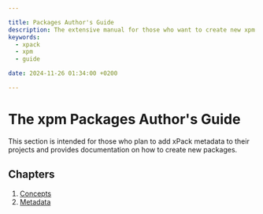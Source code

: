 ```yaml
---

title: Packages Author's Guide
description: The extensive manual for those who want to create new xpm packages.
keywords:
  - xpack
  - xpm
  - guide

date: 2024-11-26 01:34:00 +0200

---
```


# The xpm Packages Author's Guide

This section is intended for those who plan to add xPack metadata to their projects and provides documentation on how to create new packages.

## Chapters

1. [Concepts](./concepts/)
1. [Metadata](../metadata/)


